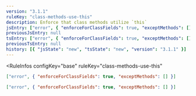 ```yaml
---
version: "3.1.1"
ruleKey: "class-methods-use-this"
description: Enforce that class methods utilize `this`
jsEntry: ["error", { "enforceForClassFields": true, "exceptMethods": [] }]
previousJsEntry: null
tsEntry: ["error", { "enforceForClassFields": true, "exceptMethods": [] }]
previousTsEntry: null
history: [{ "jsState": "new", "tsState": "new", "version": "3.1.1" }]
---
```


<RuleInfos 
  configKey="base" 
  ruleKey="class-methods-use-this" 
>

```json
["error", { "enforceForClassFields": true, "exceptMethods": [] }]
```

```json
["error", { "enforceForClassFields": true, "exceptMethods": [] }]
```

</RuleInfos>
